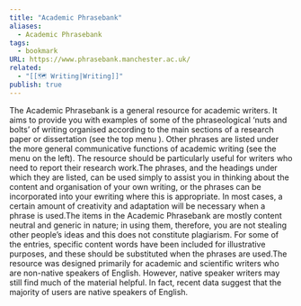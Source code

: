 ```yaml
---
title: "Academic Phrasebank"
aliases:
  - Academic Phrasebank
tags:
  - bookmark
URL: https://www.phrasebank.manchester.ac.uk/
related:
  - "[[🗺️ Writing|Writing]]"
publish: true
---
```



The Academic Phrasebank is a general resource for academic writers. It aims to provide you with examples of some of the phraseological ‘nuts and bolts’ of writing organised according to the main sections of a research paper or dissertation (see the top menu ). Other phrases are listed under the more general communicative functions of academic writing (see the menu on the left). The resource should be particularly useful for writers who need to report their research work.The phrases, and the headings under which they are listed, can be used simply to assist you in thinking about the content and organisation of your own writing, or the phrases can be incorporated into your ewriting where this is appropriate. In most cases, a certain amount of creativity and adaptation will be necessary when a phrase is used.The items in the Academic Phrasebank are mostly content neutral and generic in nature; in using them, therefore, you are not stealing other people’s ideas and this does not constitute plagiarism. For some of the entries, specific content words have been included for illustrative purposes, and these should be substituted when the phrases are used.The resource was designed primarily for academic and scientific writers who are non-native speakers of English. However, native speaker writers may still find much of the material helpful. In fact, recent data suggest that the majority of users are native speakers of English.